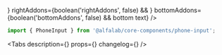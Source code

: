 


<Meta
    title='Компоненты/PhoneInput'
    component={PhoneInput}
/>


<!-- Canvas -->

<Story name='PhoneInput'>
    <PhoneInput
        block={boolean('block', false)}
        size={select('size', ['s', 'm', 'l', 'xl'], 's')}
        error={text('error', '')}
        hint={text('hint', '')}
        label={text('label', '')}
        value={text('value', '')}
        clearableCountryCode={boolean('clearableCountryCode', true)}
        leftAddons={boolean('leftAddons', false) && <StarMIcon />}
        rightAddons={boolean('rightAddons', false) && <StarMIcon />}
        bottomAddons={boolean('bottomAddons', false) && <span>bottom text</span>}
    />
</Story>


<!-- Docs -->

<ComponentHeader
    name='PhoneInput'
    version={version}
    package='@alfalab/core-components/phone-input'
/>

```jsx
import { PhoneInput } from '@alfalab/core-components/phone-input';
```


<Tabs
    description={<Description />}
    props={<ArgsTable of={PhoneInputTS} />}
    changelog={<Changelog />}
/>

